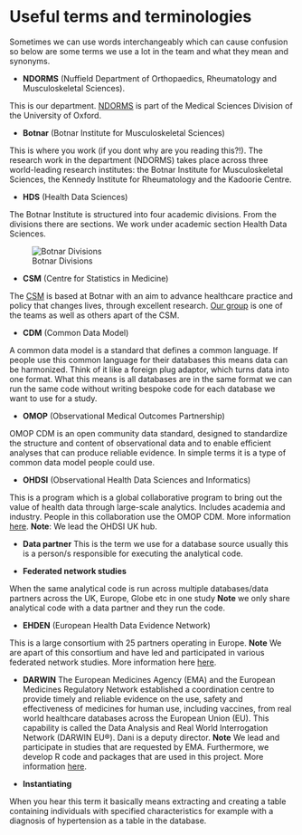 # Useful terms and terminologies

Sometimes we can use words interchangeably which can cause confusion so below are some terms we use a lot in the team and what they mean and synonyms.

-   **NDORMS** (Nuffield Department of Orthopaedics, Rheumatology and Musculoskeletal Sciences). 

This is our department. [NDORMS](https://www.ndorms.ox.ac.uk/about) is part of the Medical Sciences Division of the University of Oxford.

-   **Botnar** (Botnar Institute for Musculoskeletal Sciences)

This is where you work (if you dont why are you reading this?!). The research work in the department (NDORMS) takes place across three world-leading research institutes: the Botnar Institute for Musculoskeletal Sciences, the Kennedy Institute for Rheumatology and the Kadoorie Centre.

-   **HDS** (Health Data Sciences)

The Botnar Institute is structured into four academic divisions. From the divisions there are sections. We work under academic section Health Data Sciences.

![Botnar Divisions](images/botnar-structure-1.png){.lightbox}



-   **CSM** (Centre for Statistics in Medicine)

The [CSM](https://www.ndorms.ox.ac.uk/csm) is based at Botnar with an aim to advance healthcare practice and policy that changes lives, through excellent research. [Our group](https://www.ndorms.ox.ac.uk/csm/csm-research) is one of the teams as well as others apart of the CSM.

-   **CDM** (Common Data Model)

A common data model is a standard that defines a common language. If people use this common language for their databases this means data can be harmonized. Think of it like a foreign plug adaptor, which turns data into one format. What this means is all databases are in the same format we can run the same code without writing bespoke code for each database we want to use for a study.

-   **OMOP** (Observational Medical Outcomes Partnership)

OMOP CDM is an open community data standard, designed to standardize the structure and content of observational data and to enable efficient analyses that can produce reliable evidence. In simple terms it is a type of common data model people could use.

-   **OHDSI** (Observational Health Data Sciences and Informatics)

This is a program which is a global collaborative program to bring out the value of health data through large-scale analytics. Includes academia and industry. People in this collaboration use the OMOP CDM. More information [here](https://ohdsi.org/who-we-are/). **Note**: We lead the OHDSI UK hub.

-   **Data partner** This is the term we use for a database source usually this is a person/s responsible for executing the analytical code.

-   **Federated network studies**

When the same analytical code is run across multiple databases/data partners across the UK, Europe, Globe etc in one study **Note** we only share analytical code with a data partner and they run the code.

-   **EHDEN** (European Health Data Evidence Network)

This is a large consortium with 25 partners operating in Europe. **Note** We are apart of this consortium and have led and participated in various federated network studies. More information here [here](https://www.ehden.eu/).

-   **DARWIN** The European Medicines Agency (EMA) and the European Medicines Regulatory Network established a coordination centre to provide timely and reliable evidence on the use, safety and effectiveness of medicines for human use, including vaccines, from real world healthcare databases across the European Union (EU). This capability is called the Data Analysis and Real World Interrogation Network (DARWIN EU®). Dani is a deputy director. **Note** We lead and participate in studies that are requested by EMA. Furthermore, we develop R code and packages that are used in this project. More information [here](https://www.darwin-eu.org/).

-   **Instantiating**

When you hear this term it basically means extracting and creating a table containing individuals with specified characteristics for example with a diagnosis of hypertension as a table in the database.
